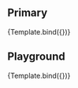 
<Meta title="Atoms/Select" component={Select} argTypes={argTypes} />

<Description of={Select} />

## Primary

<Canvas>
    <Story name="Primary" args={{
    }}>
       {Template.bind({})}
    </Story>
</Canvas>

## Playground

<Canvas isColumn>
    <Source language="jsx" story="Playground" />
    <Story name="Playground" args={{
    }}>
       {Template.bind({})}
    </Story>
    <ArgsTable story="Playground" />
</Canvas>

